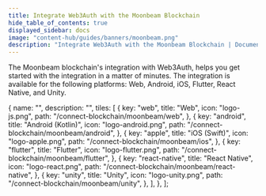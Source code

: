 ```yaml
---
title: Integrate Web3Auth with the Moonbeam Blockchain
hide_table_of_contents: true
displayed_sidebar: docs
image: "content-hub/guides/banners/moonbeam.png"
description: "Integrate Web3Auth with the Moonbeam Blockchain | Documentation - Web3Auth"
---
```



<SEO
  title="Integrate Web3Auth with the Moonbeam Blockchain"
  description="Integrate Web3Auth with the Moonbeam Blockchain | Documentation - Web3Auth"
  image="https://web3auth.io/docs/content-hub/guides/banners/moonbeam.png"
  slug="/connect-blockchain/evm/moonbeam"
/>

The Moonbeam blockchain's integration with Web3Auth, helps you get started with the integration in a matter of minutes. The integration is available
for the following platforms: Web, Android, iOS, Flutter, React Native, and Unity.

  {
    name: "",
    description: "",
    tiles: [
      {
        key: "web",
        title: "Web",
        icon: "logo-js.png",
        path: "/connect-blockchain/moonbeam/web",
      },
      {
        key: "android",
        title: "Android (Kotlin)",
        icon: "logo-android.png",
        path: "/connect-blockchain/moonbeam/android",
      },
      {
        key: "apple",
        title: "iOS (Swift)",
        icon: "logo-apple.png",
        path: "/connect-blockchain/moonbeam/ios",
      },
      {
        key: "flutter",
        title: "Flutter",
        icon: "logo-flutter.png",
        path: "/connect-blockchain/moonbeam/flutter",
      },
      {
        key: "react-native",
        title: "React Native",
        icon: "logo-react.png",
        path: "/connect-blockchain/moonbeam/react-native",
      },
      {
        key: "unity",
        title: "Unity",
        icon: "logo-unity.png",
        path: "/connect-blockchain/moonbeam/unity",
      },
    ],
  },
];

<Tiles tileGroups={Moonbeam} />
